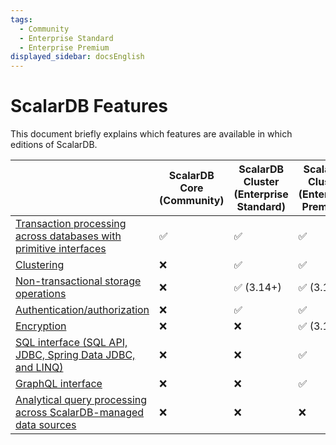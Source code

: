 ```yaml
---
tags:
  - Community
  - Enterprise Standard
  - Enterprise Premium
displayed_sidebar: docsEnglish
---
```


# ScalarDB Features

This document briefly explains which features are available in which editions of ScalarDB.

|                                                                                                                                 | ScalarDB Core (Community) | ScalarDB Cluster (Enterprise Standard) | ScalarDB Cluster (Enterprise Premium) | ScalarDB Analytics (Enterprise) |
|---------------------------------------------------------------------------------------------------------------------------------|---------------------------|----------------------------------------|---------------------------------------|---------------------------------|
| [Transaction processing across databases with primitive interfaces](getting-started-with-scalardb.mdx)                          | ✅                        | ✅                                     | ✅                                    | ❌                              |
| [Clustering](scalardb-cluster/developer-guide-for-scalardb-cluster-with-java-api.mdx)                                           | ❌                        | ✅                                     | ✅                                    | ❌                              |
| [Non-transactional storage operations](develop-run-non-transactional-operations-overview.mdx)                                   | ❌                        | ✅ (3.14+)                             | ✅ (3.14+)                            | ❌                              |
| [Authentication/authorization](scalardb-cluster/scalardb-auth-with-sql.mdx)                                                     | ❌                        | ✅                                     | ✅                                    | ❌                              |
| [Encryption](scalardb-cluster/encrypt-data-at-rest.mdx)                                                                         | ❌                        | ❌                                     | ✅ (3.14+)                            | ❌                              |
| [SQL interface (SQL API, JDBC, Spring Data JDBC, and LINQ)](scalardb-sql/index.mdx)                                             | ❌                        | ❌                                     | ✅                                    | ❌                              |
| [GraphQL interface](scalardb-graphql/index.mdx)                                                                                 | ❌                        | ❌                                     | ✅                                    | ❌                              |
| [Analytical query processing across ScalarDB-managed data sources](scalardb-samples/scalardb-analytics-spark-sample/README.mdx) | ❌                        | ❌                                     | ❌                                    | ✅ (3.14+)                      |
